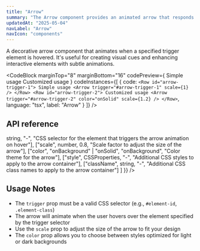 ```yaml
---
title: "Arrow"
summary: "The Arrow component provides an animated arrow that responds to hover events on specified trigger elements."
updatedAt: "2025-05-04"
navLabel: "Arrow"
navIcon: "components"
---
```


A decorative arrow component that animates when a specified trigger element is hovered. It's useful for creating visual cues and enhancing interactive elements with subtle animations.

<CodeBlock
  marginTop="8"
  marginBottom="16"
  codePreview={
    <Column gap="16" horizontal="center">
      <Row id="arrow-trigger-1" padding="16" fitWidth radius="m" vertical="center">
        Simple usage
        <Arrow trigger="#arrow-trigger-1" scale={1} />
      </Row>
      <Row id="arrow-trigger-2" padding="16" fitWidth radius="m" vertical="center" solid="brand-medium" onSolid="brand-strong">
        Customized usage
        <Arrow trigger="#arrow-trigger-2" color="onSolid" scale={1.2} />
      </Row>
    </Column>  }
  codeInstances={[
    {
      code:
`<Row id="arrow-trigger-1">
    Simple usage
    <Arrow trigger="#arrow-trigger-1" scale={1} />
  </Row>
  <Row id="arrow-trigger-2">
    Customized usage
    <Arrow trigger="#arrow-trigger-2" color="onSolid" scale={1.2} />
</Row>`,
      language: "tsx",
      label: "Arrow"
    }
  ]}
/>

## API reference

<Table
  marginTop="8"
  marginBottom="16"
  data={{
    headers: [
      { content: "Prop", key: "prop", sortable: true },
      { content: "Type", key: "type" },
      { content: "Default", key: "default" },
      { content: "Description", key: "description" }
    ],
    rows: [
      ["trigger", <InlineCode>string</InlineCode>, "-", "CSS selector for the element that triggers the arrow animation on hover"],
      ["scale", <InlineCode>number</InlineCode>, <InlineCode>0.8</InlineCode>, "Scale factor to adjust the size of the arrow"],
      ["color", <InlineCode>"onBackground" | "onSolid"</InlineCode>, <InlineCode>"onBackground"</InlineCode>, "Color theme for the arrow"],
      ["style", <InlineCode>CSSProperties</InlineCode>, "-", "Additional CSS styles to apply to the arrow container"],
      ["className", <InlineCode>string</InlineCode>, "-", "Additional CSS class names to apply to the arrow container"]
    ]
  }}
/>

## Usage Notes

- The `trigger` prop must be a valid CSS selector (e.g., `#element-id`, `.element-class`)
- The arrow will animate when the user hovers over the element specified by the trigger selector
- Use the `scale` prop to adjust the size of the arrow to fit your design
- The `color` prop allows you to choose between styles optimized for light or dark backgrounds